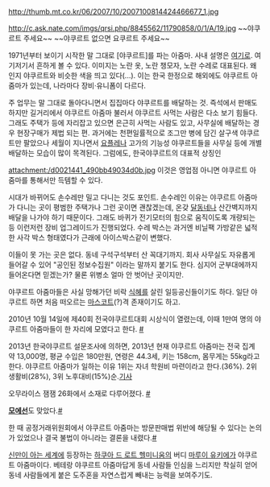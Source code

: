 http://thumb.mt.co.kr/06/2007/10/2007100814424466677_1.jpg

http://c.ask.nate.com/imgs/qrsi.php/8845562/11790858/0/1/A/19.jpg
~~야쿠르트 주세요~~ ~~야쿠르트 없으면 요쿠르트 주세요~~

1971년부터 보이기 시작한 말 그대로 [야쿠르트]를 파는 아줌마. 사내 설명은 [http://www.yakult.co.kr/auntie/auntieIntroduce.do?menuCd=81001 여기로]. 여기저기서 흔하게 볼 수 있다. 이미지는 노란 옷, 노란 챙모자, 노란 수레로 대표된다. 왜인지 야쿠르트와 비슷한 색을 띄고 있다(...). 이는 한국 한정으로 해외에도 야쿠르트 아줌마가 있는데, 나라마다 장비·유니폼이 다르다. 

주 업무는 말 그대로 돌아다니면서 집집마다 야쿠르트를 배달하는 것. 즉석에서 판매도 하지만 길거리에서 야쿠르트 아줌마 불러서 야쿠르트 사먹는 사람은 다소 보기 힘들다. 그래도 주택가 등에 자리잡고 있으면 은근히 사먹는 사람도 있고, 사무실에 배달하는 경우 현장구매가 제법 되는 편. 과거에는 천편일률적으로 조그만 병에 담긴 살구색 야쿠르트만 팔았으나 세월이 지나면서 [[요플레]]나 고가의 기능성 야쿠르트들을 사무실 등에 개별배달하는 모습이 많이 목격된다. 그럼에도, 한국야쿠르트의 대표적 상징인

attachment:/d0021441_490bb49034d0b.jpg
이것은 영업점 아니면 야쿠르트 아줌마를 통해서만 득템할 수 있다.

시대가 바뀌어도 손수레만 밀고 다니는 것도 포인트. 손수레인 이유는 야쿠르트 아줌마가 다니는 곳이 평범한 주택가나 그런 곳이면 괜찮겠는데, 온갖 [[달동네]]나 산간벽지까지 배달을 나가야 하기 때문이다. 그래도 바퀴가 전기모터의 힘으로 움직이도록 개량되는 등 이런저런 장비 업그레이드가 진행되었다. 수레 박스는 과거엔 비닐팩 가방같은 넓적한 사각 박스 형태였다가 근래에 아이스박스같이 변했다.

이들이 못 가는 곳은 없다. 동네 구석구석부터 산 꼭대기까지. 회사 사무실도 자유롭게 들어갈 수 있어 "공인된 정보수집원" 이라는 말까지 붙기도 한다. 심지어 군부대에까지 들어온다면 믿겠는가? 물론 위병소 얼마 안 벗어난 곳이지만.

야쿠르트 아줌마들은 사실 망해가던 비락 [[식혜]]를 살린 일등공신들이기도 하다. 일단 야쿠르트 하면 처음 떠오르는 [[마스코트]](?)격 존재이기도 하고.

2010년 10월 14일에 제40회 전국야쿠르트대회 시상식이 열렸는데, 이때 1만여 명의 야쿠르트 아줌마들이 한 자리에 모였다고 한다. [http://todayhumor.co.kr/board/view.php?table=bestofbest&no=41472&page=1&keyfield=&keyword=&sb= #]

2013년 한국야쿠르트 설문조사에 의하면, 2013년 현재 야쿠르트 아줌마는 전국 집계 약 13,000명, 평균 수입은 180만원, 연령은 44.3세, 키는 158cm, 몸무게는 55kg라고 한다. 야쿠르트 아줌마가 일하는 이유 1위는 자녀 학원비 마련이라고 한다.(36%). 2위 생활비(28%), 3위 노후대비(15%)순.[http://news.naver.com/main/read.nhn?mode=LSD&mid=sec&sid1=101&oid=001&aid=0006106260 기사]

오무라이스 잼잼 26화에서 소재로 다루어졌다. [http://cartoon.media.daum.net/webtoon/viewer/11336 #]

'''[[모에선]]'''도 맞았다.[http://bf81.egloos.com/1836941 #]

한 때 공정거래위원회에서 야쿠르트 아줌마는 방문판매법 위반에 해당될 수 있다는 논의가 있었으나 결국 불법이 아니라는 결론을 내렸다.[http://news.naver.com/main/read.nhn?mode=LSD&mid=sec&sid1=102&oid=277&aid=0000007852 #]

[[신만이 아는 세계]]에 등장하는 [[하쿠아 드 로트 헬미니움]]의 버디 [[마루이 유키에]]가 야쿠르트 아줌마이다. 베테랑 야쿠르트 아줌마답게 동네 사람들 인심을 느리지만 착실히 얻어 동네 사람들에게 붙은 도주혼을 자연스럽게 빼내는 능력을 보여주기도.

